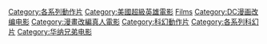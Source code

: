 [[Category:各系列動作片|Category:各系列動作片]]
[[Category:美國超級英雄電影|Category:美國超級英雄電影]]
[[Category:DC擴展宇宙|Films]]
[[Category:DC漫画改编电影|Category:DC漫画改编电影]]
[[Category:漫畫改編真人電影|Category:漫畫改編真人電影]]
[[Category:科幻動作片|Category:科幻動作片]]
[[Category:各系列科幻片|Category:各系列科幻片]]
[[Category:华纳兄弟电影|Category:华纳兄弟电影]]